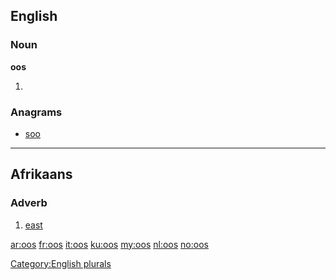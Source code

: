 {{also|OOS}}
==English==

===Noun===
'''oos'''

# {{plural of|oo}}

===Anagrams===
* [[soo#English|soo]]

[[Category:English plurals]]
----
==Afrikaans==

===Adverb===
{{head|af|adverb}}

# [[east]]

[[ar:oos]]
[[fr:oos]]
[[it:oos]]
[[ku:oos]]
[[my:oos]]
[[nl:oos]]
[[no:oos]]